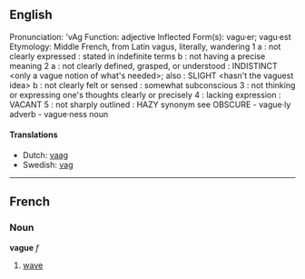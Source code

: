 ==English==
Pronunciation: 'vAg
Function: adjective
Inflected Form(s): vagu·er; vagu·est
Etymology: Middle French, from Latin vagus, literally, wandering
1 a : not clearly expressed : stated in indefinite terms <vague accusation> b : not having a precise meaning <vague term of abuse>
2 a : not clearly defined, grasped, or understood : INDISTINCT <only a vague notion of what's needed>; also : SLIGHT <a vague hint of a thickening waistline> <hasn't the vaguest idea> b : not clearly felt or sensed : somewhat subconscious <a vague longing>
3 : not thinking or expressing one's thoughts clearly or precisely <vague about dates and places>
4 : lacking expression : VACANT
5 : not sharply outlined : HAZY
synonym see OBSCURE
- vague·ly adverb
- vague·ness noun 

====Translations====
*Dutch: [[vaag]]
*Swedish: [[vag]]

----

==French==
===Noun===
'''vague''' ''f''

#[[wave]]